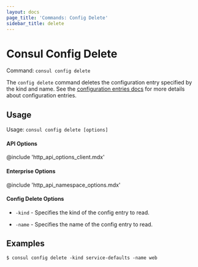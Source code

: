 ```yaml
---
layout: docs
page_title: 'Commands: Config Delete'
sidebar_title: delete
---
```


# Consul Config Delete

Command: `consul config delete`

The `config delete` command deletes the configuration entry specified by the
kind and name. See the [configuration entries docs](/docs/agent/config_entries)
for more details about configuration entries.

## Usage

Usage: `consul config delete [options]`

#### API Options

@include 'http_api_options_client.mdx'

#### Enterprise Options

@include 'http_api_namespace_options.mdx'

#### Config Delete Options

- `-kind` - Specifies the kind of the config entry to read.

- `-name` - Specifies the name of the config entry to read.

## Examples

    $ consul config delete -kind service-defaults -name web
